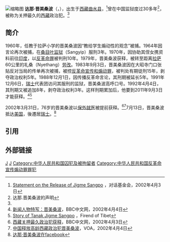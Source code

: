 [[File:Takna_Jigme_Sangpo.jpg|缩略图]]
'''达那·晋美桑波'''（{{bo|z=སྟག་སྣ་འཇིགས་མེད་བཟང་པོ|w=stag sna 'jigs med bzang po}}，{{bd|1926年||2020年|10月17日|}}），出生于[[西藏|西藏]][[曲水县|曲水县]]，<ref>[http://www.duihua.org/media/press/statements/statement_on_jigme_release.htm  Statement on the Release of Jigme  Sangpo] {{Wayback|url=http://www.duihua.org/media/press/statements/statement_on_jigme_release.htm |date=20080820230235 }}，对话基金会，2002年4月3日</ref>曾在中国监狱度过30多年<ref name="zy07">达那.晋美桑波的声明</ref>，被称为关押最久的[[西藏|西藏]]政治犯。<ref name="long" />

==简介==
1960年，任教于拉萨小学的晋美桑波因“教给学生煽动性的观念”被捕。1964年因言论再次被捕，在[[桑目叶监狱|桑目叶监狱]]（Sangyip）服刑3年。1970年，因协助其侄女携资料前往[[印度|印度]]，以[[反革命罪|反革命罪]]被判刑10年。1979年，晋美桑波获释，被转至距离[[拉萨|拉萨]]60公里的礼桑（Nyethang）[[劳改|劳改]]。1983年9月3日，晋美桑波因在大昭寺门口张贴反对当局的传单再次被捕，被控[[反革命宣传和煽动罪|反革命宣传和煽动罪]]，被判处有期徒刑15年，剥夺政治权利5年。1988年12月1日，因传播反革命言论，其刑期被延长5年。1991年12月6日，[[瑞士|瑞士]]代表团访问其服刑的监狱，晋美桑波高呼口号。1992年4月4日，其刑期又被追加8年，剥夺政治权利3年。这样刑期累加后，他要到2011年9月3日才能获释。<ref>[http://news.bbc.co.uk/chinese/simp/hi/newsid_1910000/newsid_1910600/1910666.stm 新闻人物特写：晋美桑波]，BBC中文网，2002年4月4日</ref><ref>[http://www.friendsoftibet.org/databank/tibetprison/tibetp9.html Story of Tanak Jigme Sangpo] {{Wayback|url=http://www.friendsoftibet.org/databank/tibetprison/tibetp9.html |date=20100902214534 }}，Firend of Tibet</ref>

2002年3月31日，76岁的晋美桑波以[[保外就医|保外就医]]被提前获释。<ref name="long">[http://news.bbc.co.uk/chinese/simp/hi/newsid_1900000/newsid_1909900/1909971.stm 西藏关押最久政治犯获释]，BBC中文网，2002年4月3日</ref><ref>[http://www1.voanews.com/chinese/news/a-21-a-2002-04-04-5-1-63404347.html?moddate=2002-04-04 中国释放高龄西藏政治犯晋美桑波]{{Dead link|date=2019年12月 |bot=InternetArchiveBot |fix-attempted=yes }}，VOA，2002年4月4日</ref>7月13日，晋美桑波抵达[[美国|美国]]，後遷居[[瑞士|瑞士]]。<ref>[http://www.facebook.com/pages/Tanak-Jigme-Sangpo/69065622208 达那·晋美桑波在facebook]</ref>

==引用==
{{Reflist|2}}
==外部链接==
[[Category:藏族人|J]]
[[Category:西藏获释政治犯|J]]
[[Category:中华人民共和国囚犯及被拘留者|Category:中华人民共和国囚犯及被拘留者]]
[[Category:中华人民共和国反革命宣传煽动罪罪犯|Category:中华人民共和国反革命宣传煽动罪罪犯]]